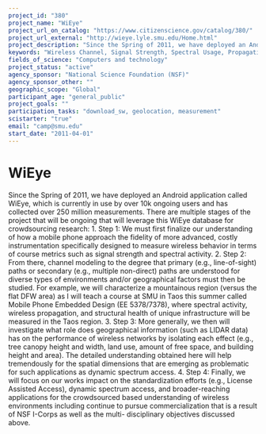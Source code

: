 ```yaml
---
project_id: "380"
project_name: "WiEye"
project_url_on_catalog: "https://www.citizenscience.gov/catalog/380/"
project_url_external: "http://wieye.lyle.smu.edu/Home.html"
project_description: "Since the Spring of 2011, we have deployed an Android application called WiEye, which is currently in use by over 10k ongoing users and has collected over 250 million measurements. There are multiple stages of the project that will be ongoing that will leverage this WiEye database for crowdsourcing research: 1. Step 1: We must first finalize our understanding of how a mobile phone approach the fidelity of more advanced, costly instrumentation specifically designed to measure wireless behavior in terms of course metrics such as signal strength and spectral activity. 2. Step 2: From there, channel modeling to the degree that primary (e.g., line-of-sight) paths or secondary (e.g., multiple non-direct) paths are understood for diverse types of environments and/or geographical factors must then be studied. For example, we will characterize a mountainous region (versus the flat DFW area) as I will teach a course at SMU in Taos this summer called Mobile Phone Embedded Design (EE 5378/7378), where spectral activity, wireless propagation, and structural health of unique infrastructure will be measured in the Taos region. 3. Step 3: More generally, we then will investigate what role does geographical information (such as LIDAR data) has on the performance of wireless networks by isolating each effect (e.g., tree canopy height and width, land use, amount of free space, and building height and area). The detailed understanding obtained here will help tremendously for the spatial dimensions that are emerging as problematic for such applications as dynamic spectrum access. 4. Step 4: Finally, we will focus on our works impact on the standardization efforts (e.g., License Assisted Access), dynamic spectrum access, and broader-reaching applications for the crowdsourced based understanding of wireless environments including continue to pursue commercialization that is a result of NSF I-Corps as well as the multi- disciplinary objectives discussed above."
keywords: "Wireless Channel, Signal Strength, Spectral Usage, Propagation"
fields_of_science: "Computers and technology"
project_status: "active"
agency_sponsor: "National Science Foundation (NSF)"
agency_sponsor_other: ""
geographic_scope: "Global"
participant_age: "general_public"
project_goals: ""
participation_tasks: "download_sw, geolocation, measurement"
scistarter: "true"
email: "camp@smu.edu"
start_date: "2011-04-01"
---
```


# WiEye

Since the Spring of 2011, we have deployed an Android application called WiEye, which is currently in use by over 10k ongoing users and has collected over 250 million measurements. There are multiple stages of the project that will be ongoing that will leverage this WiEye database for crowdsourcing research: 1. Step 1: We must first finalize our understanding of how a mobile phone approach the fidelity of more advanced, costly instrumentation specifically designed to measure wireless behavior in terms of course metrics such as signal strength and spectral activity. 2. Step 2: From there, channel modeling to the degree that primary (e.g., line-of-sight) paths or secondary (e.g., multiple non-direct) paths are understood for diverse types of environments and/or geographical factors must then be studied. For example, we will characterize a mountainous region (versus the flat DFW area) as I will teach a course at SMU in Taos this summer called Mobile Phone Embedded Design (EE 5378/7378), where spectral activity, wireless propagation, and structural health of unique infrastructure will be measured in the Taos region. 3. Step 3: More generally, we then will investigate what role does geographical information (such as LIDAR data) has on the performance of wireless networks by isolating each effect (e.g., tree canopy height and width, land use, amount of free space, and building height and area). The detailed understanding obtained here will help tremendously for the spatial dimensions that are emerging as problematic for such applications as dynamic spectrum access. 4. Step 4: Finally, we will focus on our works impact on the standardization efforts (e.g., License Assisted Access), dynamic spectrum access, and broader-reaching applications for the crowdsourced based understanding of wireless environments including continue to pursue commercialization that is a result of NSF I-Corps as well as the multi- disciplinary objectives discussed above.
